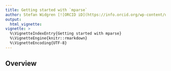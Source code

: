 ```yaml
---
title: Getting started with `mparse`
author: Stefan Widgren [![ORCID iD](https://info.orcid.org/wp-content/uploads/2019/11/orcid_16x16.png)](https://orcid.org/0000-0001-5745-2284)
output:
  html_vignette:
vignette: >
  %\VignetteIndexEntry{Getting started with mparse}
  %\VignetteEngine{knitr::rmarkdown}
  %\VignetteEncoding{UTF-8}
---
```


## Overview
